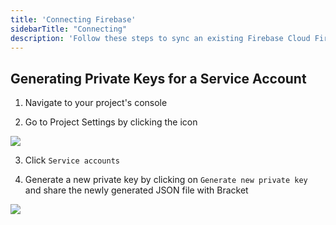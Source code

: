```yaml
---
title: 'Connecting Firebase'
sidebarTitle: "Connecting"
description: 'Follow these steps to sync an existing Firebase Cloud Firestore collection'
---
```


## Generating Private Keys for a Service Account

1. Navigate to your project's console

2. Go to Project Settings by clicking the icon

<Example>
  <img class="rounded-md h-32" src="/img/firebase-1.png" />
</Example>

3. Click `Service accounts`

4. Generate a new private key by clicking on `Generate new private key` and share the newly generated JSON file with Bracket

<Example>
  <img class="rounded-md w-full" src="/img/firebase-2.png" />
</Example>
